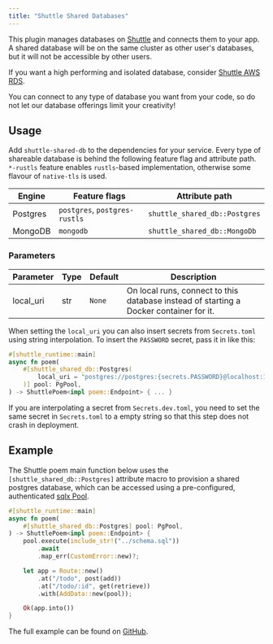 ```yaml
---
title: "Shuttle Shared Databases"
---
```


This plugin manages databases on [Shuttle](https://www.shuttle.rs) and connects them to your app. A shared database
will be on the same cluster as other user's databases, but it will not be accessible by other users.

If you want a high performing and isolated database, consider [Shuttle AWS RDS](./shuttle-aws-rds).

<Tip>You can connect to any type of database you want from your code, so do not let our database offerings limit your creativity!</Tip>

## Usage
Add `shuttle-shared-db` to the dependencies for your service. Every type of shareable database
is behind the following feature flag and attribute path. `*-rustls` feature enables `rustls`-based implementation,
otherwise some flavour of `native-tls` is used.

| Engine   | Feature flags                 | Attribute path                |
|----------|-------------------------------|-------------------------------|
| Postgres | `postgres`, `postgres-rustls` | `shuttle_shared_db::Postgres` |
| MongoDB  | `mongodb`                     | `shuttle_shared_db::MongoDb`  |

### Parameters
| Parameter | Type | Default | Description |
|-----------|------|---------|-------------|
| local_uri | str  | `None`  | On local runs, connect to this database instead of starting a Docker container for it. |

When setting the `local_uri` you can also insert secrets from `Secrets.toml` using string interpolation. To insert the
`PASSWORD` secret, pass it in like this:

```rust
#[shuttle_runtime::main]
async fn poem(
    #[shuttle_shared_db::Postgres(
        local_uri = "postgres://postgres:{secrets.PASSWORD}@localhost:16695/postgres"
    )] pool: PgPool,
) -> ShuttlePoem<impl poem::Endpoint> { ... }
```

<Note>If you are interpolating a secret from `Secrets.dev.toml`, you need to set the same secret in `Secrets.toml` to a empty string so that this step does not crash in deployment.</Note>

## Example

The Shuttle poem main function below uses the `[shuttle_shared_db::Postgres]` attribute macro to provision a shared postgres database,
which can be accessed using a pre-configured, authenticated [sqlx Pool](https://docs.rs/sqlx/latest/sqlx/pool/index.html).

```rust main.rs
#[shuttle_runtime::main]
async fn poem(
    #[shuttle_shared_db::Postgres] pool: PgPool,
) -> ShuttlePoem<impl poem::Endpoint> {
    pool.execute(include_str!("../schema.sql"))
        .await
        .map_err(CustomError::new)?;

    let app = Route::new()
        .at("/todo", post(add))
        .at("/todo/:id", get(retrieve))
        .with(AddData::new(pool));

    Ok(app.into())
}
```

The full example can be found on [GitHub](https://github.com/shuttle-hq/shuttle-examples/tree/main/poem/postgres).

